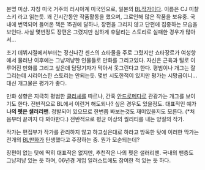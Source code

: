 본명 미상. 자칭 미국 거주의 러시아계 미국인으로, 일본의 [[BL]]작가이다. 이름은 CJ 미챨스키 라고 읽는듯.
꽤 긴시간동안 작품활동을 했으며, 그로인해 많은 작품을 보유중. 국내에 번역되어 들어온 책은 15권에 달하나, 장편을 그리지 않고 단편에 집중하는 모습을 보인다. 사실 몇번정도 장편은 그렸지만 심하게 후달리는 스토리로 실패한 경우가 많아서...

초기 데뷔시절에서부터는 정신나간 센스의 쇼타물을 주로 그렸지만 쇼타장르가 여성향에서 물러난 이후에는 그냥저냥한 인물들로 만화를 그리고있다. 자신은 근육과 털로 이루어진 만화를 그리고 싶은데 담당기자가 막아서 못그린다고 한다. 평범이나 개그는 잘 그리는데 시리어스한 스토리는 안되는듯. 몇번 시도한적이 있지만 평가는 시망급이니... 대신 개그물은 평가가 좋다.


만화 성향은 지극히 평범한 [[클리셰]]를 따르나, 간혹 [[안드로메다]]로 관광가는 개그를 보이기도 한다. 전반적으로 BL에서 이런거 해도되나? 싶은 경우도 있을정도. 대표적인 예가 '''나의 펫은 샐러리맨'''. 정발되어 있으므로 한번쯤 봐보는것도 재미있을지도 모른다. (*처음부터 끝까지 다 봐야한다.) 전반적으로 평균 이상의 퀄리티를 내는 양질의 작가.

작가는 편집부가 작가를 관리하지 않고 하고싶은대로 하라고 방목한 탓에 이러한 막가는 전개의 [[BL]]만화가 탄생했다고 주장하는 중. 뭔가 모순되는데?



장편이 없는 탓에 딱히 대표작은 없지만, 추천작은 나의 펫은 샐러리맨. 국내의 팬층도 그냥저냥 있는 듯 하며, 06년경 게임 일러스트에도 참여한 적 있는 듯 하다.
